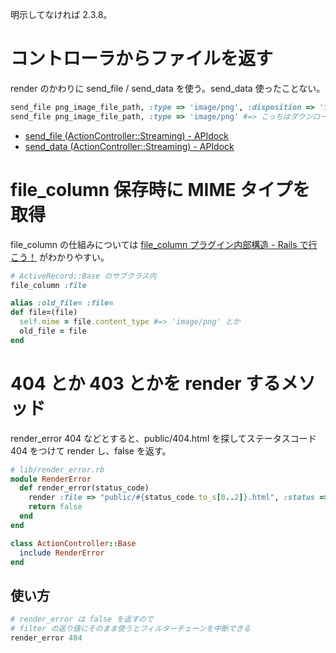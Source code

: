 明示してなければ 2.3.8。

= コントローラからファイルを返す =
render のかわりに send_file / send_data を使う。send_data 使ったことない。

<source lang="ruby">
send_file png_image_file_path, :type => 'image/png', :disposition => 'inline' #=> インラインで表示させたり、ブラウザ上で画像を表示させる場合
send_file png_image_file_path, :type => 'image/png' #=> こっちはダウンロードのダイアログが出る
</source>

* [http://apidock.com/rails/ActionController/Streaming/send_file send_file (ActionController::Streaming) - APIdock]
* [http://apidock.com/rails/ActionController/Streaming/send_data send_data (ActionController::Streaming) - APIdock]

= file_column 保存時に MIME タイプを取得 =
file_column の仕組みについては [http://d.hatena.ne.jp/elm200/20070730/1185776933 file_column プラグイン内部構造 - Rails で行こう！] がわかりやすい。
<source lang="ruby">
# ActiveRecord::Base のサブクラス内
file_column :file

alias :old_file= :file=
def file=(file)
  self.mime = file.content_type #=> 'image/png' とか
  old_file = file
end
</source>

= 404 とか 403 とかを render するメソッド =
render_error 404 などとすると、public/404.html を探してステータスコード 404 をつけて render し、false を返す。

<source lang="ruby">
# lib/render_error.rb
module RenderError
  def render_error(status_code)
    render :file => "public/#{status_code.to_s[0..2]}.html", :status => status_code
    return false
  end
end

class ActionController::Base
  include RenderError
end
</source>

== 使い方 ==
<source lang="ruby">
# render_error は false を返すので
# filter の返り値にそのまま使うとフィルターチェーンを中断できる
render_error 404
</source>
